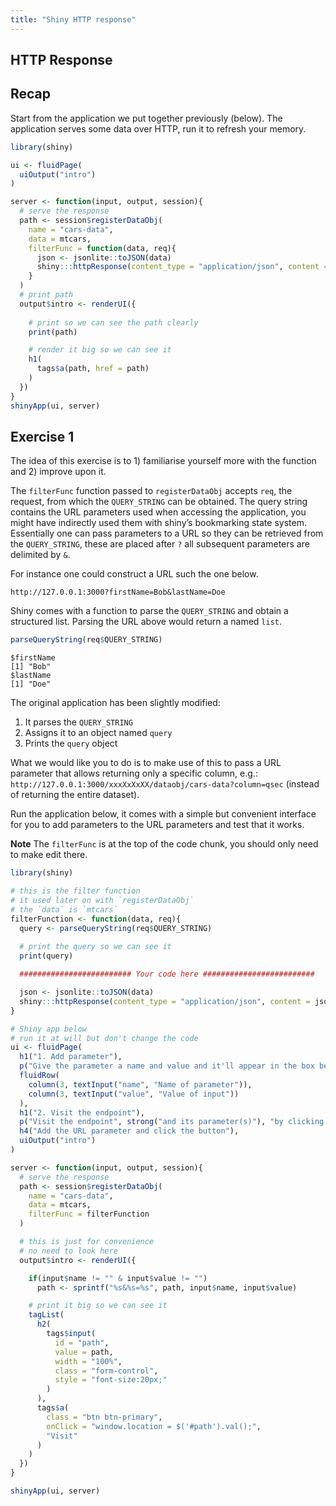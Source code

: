 ```yaml
---
title: "Shiny HTTP response"
---
```


<div class="container" style="min-height:75vh;">

# HTTP Response

## Recap

Start from the application we put together previously (below). The application serves some data over HTTP, run it to refresh your memory.

```r
library(shiny)

ui <- fluidPage(
  uiOutput("intro")
)

server <- function(input, output, session){
  # serve the response
  path <- session$registerDataObj(
    name = "cars-data",
    data = mtcars,
    filterFunc = function(data, req){
      json <- jsonlite::toJSON(data)
      shiny:::httpResponse(content_type = "application/json", content = json)
    }
  )
  # print path
  output$intro <- renderUI({
    
    # print so we can see the path clearly
    print(path) 

    # render it big so we can see it
    h1(
      tags$a(path, href = path)
    )
  })
}
shinyApp(ui, server)
```

## Exercise 1

The idea of this exercise is to 1) familiarise yourself more with the function and 2) improve upon it.

The `filterFunc` function passed to `registerDataObj` accepts `req`, the request, from which the `QUERY_STRING` can be obtained. The query string contains the URL parameters used when accessing the application, you might have indirectly used them with shiny's bookmarking state system. Essentially one can pass parameters to a URL so they can be retrieved from the `QUERY_STRING`, these are placed after `?` all subsequent parameters are delimited by `&`.

For instance one could construct a URL such the one below.

`http://127.0.0.1:3000?firstName=Bob&lastName=Doe`

Shiny comes with a function to parse the `QUERY_STRING` and obtain a structured list. Parsing the URL above would return a named `list`.

```r
parseQueryString(req$QUERY_STRING)
```

```
$firstName
[1] "Bob"
$lastName
[1] "Doe"
```

The original application has been slightly modified:

1. It parses the `QUERY_STRING`
2. Assigns it to an object named `query`
3. Prints the `query` object

What we would like you to do is to make use of this to pass a URL parameter that allows returning only a specific column, e.g.: `http://127.0.0.1:3000/xxxXxXxXX/dataobj/cars-data?column=qsec` (instead of returning the entire dataset).

Run the application below, it comes with a simple but convenient interface for you to add parameters to the URL parameters and test that it works.

<strong>Note</strong> The `filterFunc` is at the top of the code chunk, you should only need to make edit there.

```r
library(shiny)

# this is the filter function
# it used later on with `registerDataObj`
# the `data` is `mtcars`
filterFunction <- function(data, req){
  query <- parseQueryString(req$QUERY_STRING)
  
  # print the query so we can see it
  print(query)

  ######################### Your code here #########################

  json <- jsonlite::toJSON(data)
  shiny:::httpResponse(content_type = "application/json", content = json)
}

# Shiny app below
# run it at will but don't change the code
ui <- fluidPage(
  h1("1. Add parameter"),
  p("Give the parameter a name and value and it'll appear in the box below"),
  fluidRow(
    column(3, textInput("name", "Name of parameter")),
    column(3, textInput("value", "Value of input"))
  ),
  h1("2. Visit the endpoint"),
  p("Visit the endpoint", strong("and its parameter(s)"), "by clicking the button"),
  h4("Add the URL parameter and click the button"),
  uiOutput("intro")
)

server <- function(input, output, session){
  # serve the response
  path <- session$registerDataObj(
    name = "cars-data", 
    data = mtcars, 
    filterFunc = filterFunction
  )

  # this is just for convenience
  # no need to look here 
  output$intro <- renderUI({

    if(input$name != "" & input$value != "")
      path <- sprintf("%s&%s=%s", path, input$name, input$value)

    # print it big so we can see it
    tagList(
      h2(
        tags$input(
          id = "path",
          value = path, 
          width = "100%", 
          class = "form-control",
          style = "font-size:20px;"
        )
      ),
      tags$a(
        class = "btn btn-primary", 
        onClick = "window.location = $('#path').val();",
        "Visit"
      )
    )
  })
}

shinyApp(ui, server)
```

</div>
